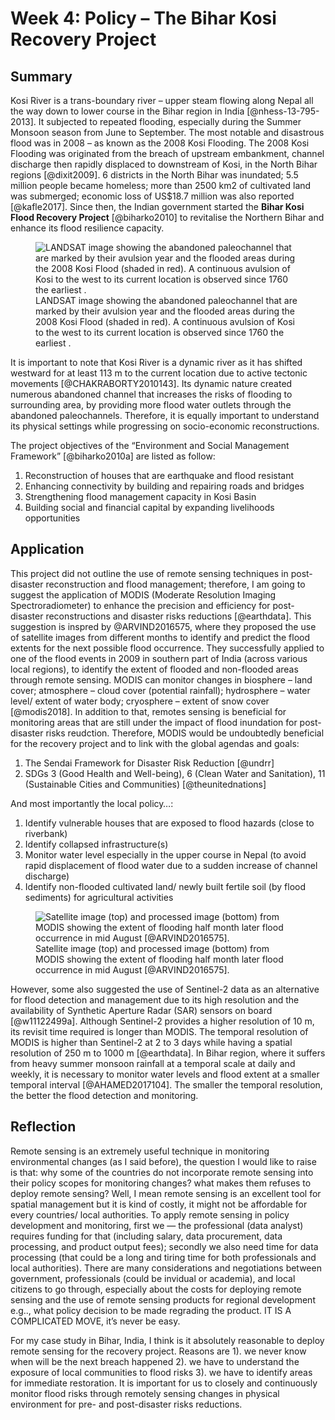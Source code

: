 # Week 4: Policy -- The Bihar Kosi Recovery Project

## Summary

Kosi River is a trans-boundary river -- upper steam flowing along Nepal all the way down to lower course in the Bihar region in India [@nhess-13-795-2013]. It subjected to repeated flooding, especially during the Summer Monsoon season from June to September. The most notable and disastrous flood was in 2008 -- as known as the 2008 Kosi Flooding. The 2008 Kosi Flooding was originated from the breach of upstream embankment, channel discharge then rapidly displaced to downstream of Kosi, in the North Bihar regions [@dixit2009]. 6 districts in the North Bihar was inundated; 5.5 million people became homeless; more than 2500 km2 of cultivated land was submerged; economic loss of US\$18.7 million was also reported [@kafle2017]. Since then, the Indian government started the **Bihar Kosi Flood Recovery Project** [@biharko2010] to revitalise the Northern Bihar and enhance its flood resilience capacity.

![LANDSAT image showing the abandoned paleochannel that are marked by their avulsion year and the flooded areas during the 2008 Kosi Flood (shaded in red). A continuous avulsion of Kosi to the west to its current location is observed since 1760 the earliest .](images/Kosi_avulsion.jpg){fig-align="center"}

It is important to note that Kosi River is a dynamic river as it has shifted westward for at least 113 m to the current location due to active tectonic movements [@CHAKRABORTY2010143]. Its dynamic nature created numerous abandoned channel that increases the risks of flooding to surrounding area, by providing more flood water outlets through the abandoned paleochannels. Therefore, it is equally important to understand its physical settings while progressing on socio-economic reconstructions.

The project objectives of the "Environment and Social Management Framework" [@biharko2010a] are listed as follow:

1.  Reconstruction of houses that are earthquake and flood resistant
2.  Enhancing connectivity by building and repairing roads and bridges
3.  Strengthening flood management capacity in Kosi Basin
4.  Building social and financial capital by expanding livelihoods opportunities

## Application

This project did not outline the use of remote sensing techniques in post-disaster reconstruction and flood management; therefore, I am going to suggest the application of MODIS (Moderate Resolution Imaging Spectroradiometer) to enhance the precision and efficiency for post-disaster reconstructions and disaster risks reductions [@earthdata]. This suggestion is inspred by @ARVIND2016575, where they proposed the use of satellite images from different months to identify and predict the flood extents for the next possible flood occurrence. They successfully applied to one of the flood events in 2009 in southern part of India (across various local regions), to identify the extent of flooded and non-flooded areas through remote sensing. MODIS can monitor changes in biosphere -- land cover; atmosphere -- cloud cover (potential rainfall); hydrosphere -- water level/ extent of water body; cryosphere -- extent of snow cover [@modis2018]. In addition to that, remotes sensing is beneficial for monitoring areas that are still under the impact of flood inundation for post-disaster risks reudction. Therefore, MODIS would be undoubtedly beneficial for the recovery project and to link with the global agendas and goals:

1.  The Sendai Framework for Disaster Risk Reduction [@undrr]
2.  SDGs 3 (Good Health and Well-being), 6 (Clean Water and Sanitation), 11 (Sustainable Cities and Communities) [@theunitednations]

And most importantly the local policy...:

1.  Identify vulnerable houses that are exposed to flood hazards (close to riverbank)
2.  Identify collapsed infrastructure(s)
3.  Monitor water level especially in the upper course in Nepal (to avoid rapid displacement of flood water due to a sudden increase of channel discharge)
4.  Identify non-flooded cultivated land/ newly built fertile soil (by flood sediments) for agricultural activities

![Satellite image (top) and processed image (bottom) from MODIS showing the extent of flooding half month later flood occurrence in mid August [@ARVIND2016575].](images/Kosi_TMO_DFO_2008246.jpg){fig-align="center"}

However, some also suggested the use of Sentinel-2 data as an alternative for flood detection and management due to its high resolution and the availability of Synthetic Aperture Radar (SAR) sensors on board [@w11122499a]. Although Sentinel-2 provides a higher resolution of 10 m, its revisit time required is longer than MODIS. The temporal resolution of MODIS is higher than Sentinel-2 at 2 to 3 days while having a spatial resolution of 250 m to 1000 m [@earthdata]. In Bihar region, where it suffers from heavy summer monsoon rainfall at a temporal scale at daily and weekly, it is necessary to monitor water levels and flood extent at a smaller temporal interval [@AHAMED2017104]. The smaller the temporal resolution, the better the flood detection and monitoring.

## Reflection

Remote sensing is an extremely useful technique in monitoring environmental changes (as I said before), the question I would like to raise is that: why some of the countries do not incorporate remote sensing into their policy scopes for monitoring changes? what makes them refuses to deploy remote sensing? Well, I mean remote sensing is an excellent tool for spatial management but it is kind of costly, it might not be affordable for every countries/ local authorities. To apply remote sensing in policy development and monitoring, first we --- the professional (data analyst) requires funding for that (including salary, data procurement, data processing, and product output fees); secondly we also need time for data processing (that could be a long and tiring time for both professionals and local authorities). There are many considerations and negotiations between government, professionals (could be invidual or academia), and local citizens to go through, especially about the costs for deploying remote sensing and the use of remote sensing products for regional development e.g.., what policy decision to be made regrading the product. IT IS A COMPLICATED MOVE, it's never be easy.

For my case study in Bihar, India, I think is it absolutely reasonable to deploy remote sensing for the recovery project. Reasons are 1). we never know when will be the next breach happened 2). we have to understand the exposure of local communities to flood risks 3). we have to identify areas for immediate restoration. It is important for us to closely and continuously monitor flood risks through remotely sensing changes in physical environment for pre- and post-disaster risks reductions.
